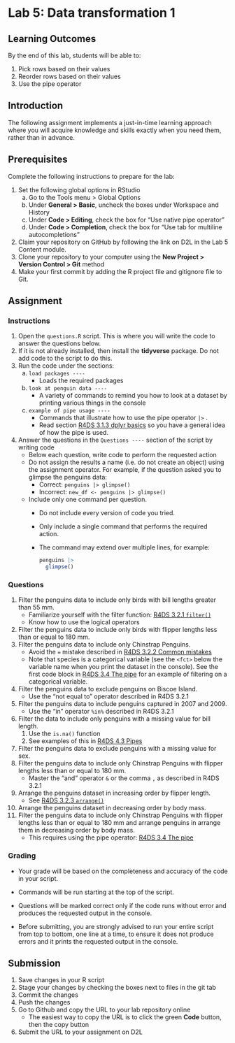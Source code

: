 # Lab 5: Data transformation 1

## Learning Outcomes

By the end of this lab, students will be able to:

1.  Pick rows based on their values
2.  Reorder rows based on their values
3.  Use the pipe operator

## Introduction

The following assignment implements a just-in-time learning approach where you will acquire knowledge and skills exactly when you need them, rather than in advance.

## Prerequisites

Complete the following instructions to prepare for the lab:

1.  Set the following global options in RStudio
    a.  Go to the Tools menu \> Global Options
    b.  Under **General \> Basic**, uncheck the boxes under Workspace and History
    c.  Under **Code \> Editing**, check the box for "Use native pipe operator"
    d.  Under **Code \> Completion**, check the box for "Use tab for multiline autocompletions"
2.  Claim your repository on GitHub by following the link on D2L in the Lab 5 Content module.
3.  Clone your repository to your computer using the **New Project \> Version Control \> Git** method
4.  Make your first commit by adding the R project file and gitignore file to Git.

## Assignment

### Instructions

1.  Open the `questions.R` script. This is where you will write the code to answer the questions below.
2.  If it is not already installed, then install the **tidyverse** package. Do not add code to the script to do this.
3.  Run the code under the sections:
    a.  `load packages ----`
        -   Loads the required packages
    b.  `look at penguin data ----`
        -   A variety of commands to remind you how to look at a dataset by printing various things in the console
    c.  `example of pipe usage ----`
        -   Commands that illustrate how to use the pipe operator `|>` .
        -   Read section [R4DS 3.1.3 dplyr basics](https://r4ds.hadley.nz/data-transform.html#dplyr-basics) so you have a general idea of how the pipe is used.
4.  Answer the questions in the `Questions ----` section of the script by writing code
    -   Below each question, write code to perform the requested action
    -   Do not assign the results a name (i.e. do not create an object) using the assignment operator. For example, if the question asked you to glimpse the penguins data:
        -   Correct: `penguins |> glimpse()`
        -   Incorrect: `new_df <- penguins |> glimpse()`
    -   Include only one command per question.
        -   Do not include every version of code you tried.

        -   Only include a single command that performs the required action.

        -   The command may extend over multiple lines, for example:

            ``` R
            penguins |>
              glimpse()
            ```

### Questions

1.  Filter the penguins data to include only birds with bill lengths greater than 55 mm.
    -   Familiarize yourself with the filter function: [R4DS 3.2.1 `filter()`](https://r4ds.hadley.nz/data-transform.html#filter)
    -   Know how to use the logical operators
2.  Filter the penguins data to include only birds with flipper lengths less than or equal to 180 mm.
3.  Filter the penguins data to include only Chinstrap Penguins.
    -   Avoid the `=` mistake described in [R4DS 3.2.2 Common mistakes](https://r4ds.hadley.nz/data-transform.html#filter)
    -   Note that species is a categorical variable (see the `<fct>` below the variable name when you print the dataset in the console). See the first code block in [R4DS 3.4 The pipe](https://r4ds.hadley.nz/data-transform.html#sec-the-pipe) for an example of filtering on a categorical variable.
4.  Filter the penguins data to exclude penguins on Biscoe Island.
    -   Use the "not equal to" operator described in R4DS 3.2.1
5.  Filter the penguins data to include penguins captured in 2007 and 2009.
    -   Use the "in" operator `%in%` described in R4DS 3.2.1
6.  Filter the data to include only penguins with a missing value for bill length.
    1.  Use the `is.na()` function
    2.  See examples of this in [R4DS 4.3 Pipes](https://r4ds.hadley.nz/workflow-style.html#sec-pipes)
7.  Filter the penguins data to exclude penguins with a missing value for sex.
8.  Filter the penguins data to include only Chinstrap Penguins with flipper lengths less than or equal to 180 mm.
    -   Master the "and" operator `&` or the comma `,` as described in R4DS 3.2.1
9.  Arrange the penguins dataset in increasing order by flipper length.
    -   See [R4DS 3.2.3 `arrange()`](https://r4ds.hadley.nz/data-transform.html#arrange)
10. Arrange the penguins dataset in decreasing order by body mass.
11. Filter the penguins data to include only Chinstrap Penguins with flipper lengths less than or equal to 180 mm and arrange penguins in arrange them in decreasing order by body mass.
    -   This requires using the pipe operator: [R4DS 3.4 The pipe](https://r4ds.hadley.nz/data-transform.html#sec-the-pipe)

### Grading

-   Your grade will be based on the completeness and accuracy of the code in your script.

-   Commands will be run starting at the top of the script.

-   Questions will be marked correct only if the code runs without error and produces the requested output in the console.

-   Before submitting, you are strongly advised to run your entire script from top to bottom, one line at a time, to ensure it does not produce errors and it prints the requested output in the console.

## Submission

1.  Save changes in your R script
2.  Stage your changes by checking the boxes next to files in the git tab
3.  Commit the changes
4.  Push the changes
5.  Go to Github and copy the URL to your lab repository online
    -   The easiest way to copy the URL is to click the green **Code** button, then the copy button
6.  Submit the URL to your assignment on D2L
